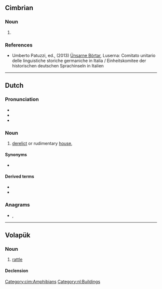 ==Cimbrian==

===Noun===
{{cim-noun|n}}

# {{l|en|toad}}

===References===
* Umberto Patuzzi, ed., (2013) [http://www.lusern.it/documenti/Centro_documentazione/libri-depliant-att--didattica-relazioni-etc-/libri/le-nostre-parole-luserna.pdf Ünsarne Börtar], Luserna: Comitato unitario delle linguistiche storiche germaniche in Italia / Einheitskomitee der historischen deutschen Sprachinseln in Italien

[[Category:cim:Amphibians]]

----

==Dutch==

===Pronunciation===
* {{IPA|krɔt|lang=nl}}
* {{audio|Nl-krot.ogg|Audio|lang=nl}}
* {{rhymes|ɔt|lang=nl}}

===Noun===
{{nl-noun|n|-en|krotje|dim2=krotteke}}

# [[derelict]] or rudimentary [[house]], {{l|en|shanty}}

====Synonyms====
* {{l|nl|kot}}

====Derived terms====
* {{l|nl|krottenwijk}}
* {{l|nl|krotwoning}}

===Anagrams===
* {{l|nl|kort}}, {{l|nl|trok}}

[[Category:nl:Buildings]]

----

==Volapük==

===Noun===
{{vo-noun}}

# [[rattle]]

====Declension====
{{vo-decl-noun}}